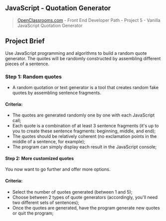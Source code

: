## JavaScript - Quotation Generator
> [OpenClassrooms.com](https://openclassrooms.com/) - Front End Developer Path - Project 5 - Vanilla JavaScript Quotation Generator
## Project Brief
Use JavaScript programming and algorithms to build a random quote generator. The quotes will be randomly constructed by assembling different pieces of a sentence.

### Step 1: Random quotes
- A random quotation or text generator is a tool that creates random fake quotes by assembling sentence fragments. 

#### Criteria:
- The quotes are generated randomly one by one with each JavaScript call;
- Each quote is a combination of at least 3 sentence fragments (it's up to you to create these sentence fragments: beginning, middle, and end);
- The quotes should be relatively coherent (no exclamation points in the middle of a sentence, for example);
- The program can simply display each result in the JavaScript console;

#### Step 2: More customized quotes
You now want to go further and offer more options.

#### Criteria:
- Select the number of quotes generated (between 1 and 5);
- Choose between 2 types of quote generators (accordingly, you'll need two different sets of sentences);
- Once the quotes are generated, have the program generate new quotes or quit the program;
